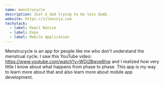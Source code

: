 ```yaml
---
name: menstrucycle
description: Just a dad trying to be less dumb.
website: https://sileninja.com
techstack:
  - label: React Native
  - label: Expo
  - label: Mobile Application
---
```


Menstrucycle is an app for people like me who don't understand the menstrual cycle.
I saw this YouTube video: https://www.youtube.com/watch?v=WOi2Bwvp6hw and I realized how very little I know about what happens from phase to phase.
This app is my way to learn more about that and also learn more about mobile app development.